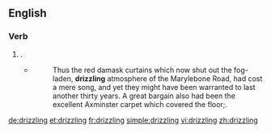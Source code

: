 
==English==

===Verb===
{{head|en|present participle}}

# {{present participle of|drizzle|lang=en}}.
#*{{RQ:BLwnds TLdgr|I|0016}}
#*:Thus the red damask curtains which now shut out the fog-laden, '''drizzling''' atmosphere of the Marylebone Road, had cost a mere song, and yet they might have been warranted to last another thirty years. A great bargain also had been the excellent Axminster carpet which covered the floor;{{nb...}}.

[[de:drizzling]]
[[et:drizzling]]
[[fr:drizzling]]
[[simple:drizzling]]
[[vi:drizzling]]
[[zh:drizzling]]